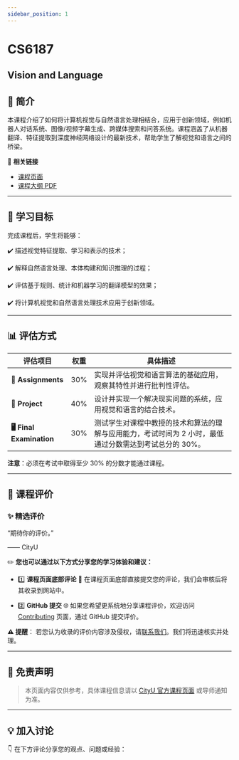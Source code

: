 ```yaml
---
sidebar_position: 1
---
```


# CS6187
## Vision and Language

## **📘 简介**
本课程介绍了如何将计算机视觉与自然语言处理相结合，应用于创新领域，例如机器人对话系统、图像/视频字幕生成、跨媒体搜索和问答系统。课程涵盖了从机器翻译、特征提取到深度神经网络设计的最新技术，帮助学生了解视觉和语言之间的桥梁。

🔗 **相关链接**
- [课程页面](#)
- [课程大纲 PDF](#)

---

## **🎯 学习目标**

完成课程后，学生将能够：

✔️ 描述视觉特征提取、学习和表示的技术；

✔️ 解释自然语言处理、本体构建和知识推理的过程；

✔️ 评估基于规则、统计和机器学习的翻译模型的效果；

✔️ 将计算机视觉和自然语言处理技术应用于创新领域。

---

## **📊 评估方式**

| **评估项目**              | **权重** | **具体描述**                                                                                       |
|--------------------------|---------|---------------------------------------------------------------------------------------------------|
| **📝 Assignments**         | 30%     | 实现并评估视觉和语言算法的基础应用，观察其特性并进行批判性评估。                                         |
| **📄 Project**             | 40%     | 设计并实现一个解决现实问题的系统，应用视觉和语言的结合技术。                                             |
| **🖥️ Final Examination**    | 30%     | 测试学生对课程中教授的技术和算法的理解与应用能力，考试时间为 2 小时，最低通过分数需达到考试总分的 30%。      |

**注意**：必须在考试中取得至少 30% 的分数才能通过课程。

---

## **💬 课程评价**

### ✨ **精选评价**
<div className={commentStyles.commentBox}>
    <p className={commentStyles.commentText}>
        “期待你的评价。”
    </p>
    <p className={commentStyles.commentAuthor}>—— CityU</p>
</div>

✏️ **您也可以通过以下方式分享您的学习体验和建议：**

- 1️⃣ **课程页面底部评论**
💬 在课程页面底部直接提交您的评论，我们会审核后将其收录到网站中。

- 2️⃣ **GitHub 提交**
🌐 如果您希望更系统地分享课程评价，欢迎访问 [Contributing](https://github.com/penjc/cityU-navigator/contributing) 页面，通过 GitHub 提交评价。

**⚠️ 提醒**：
若您认为收录的评价内容涉及侵权，请[联系我们](https://github.com/penjc/cityU-navigator/issues)。我们将迅速核实并处理。

---

## **📌 免责声明**

> 本页面内容仅供参考，具体课程信息请以 [CityU 官方课程页面](#) 或导师通知为准。

---

## **💡 加入讨论**

👇 在下方评论分享您的观点、问题或经验：
<Utterances />
